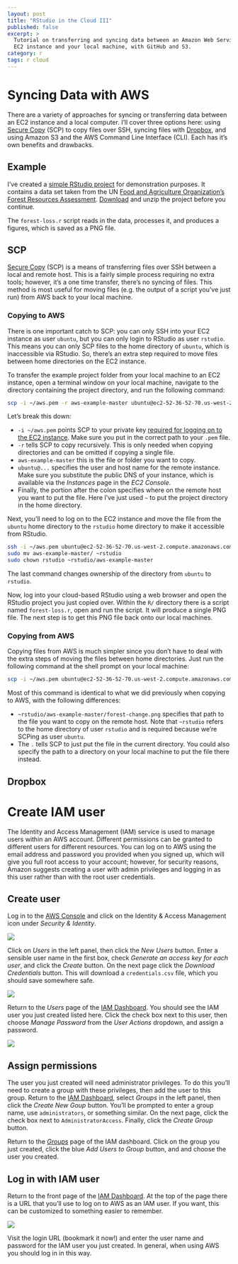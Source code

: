 ```yaml
---
layout: post
title: "RStudio in the Cloud III"
published: false
excerpt: >
  Tutorial on transferring and syncing data between an Amazon Web Services (AWS)
  EC2 instance and your local machine, with GitHub and S3.
category: r
tags: r cloud
---
```


# Syncing Data with AWS

There are a variety of approaches for syncing or transferring data between an EC2 instance and a local computer. I'll cover three options here: using [Secure Copy](https://en.wikipedia.org/wiki/Secure_copy) (SCP) to copy files over SSH, syncing files with [Dropbox](https://www.dropbox.com/), and using Amazon S3 and the AWS Command Line Interface (CLI). Each has it's own benefits and drawbacks.

## Example

I've created a [simple RStudio project](https://github.com/mstrimas/aws-example) for demonstration purposes. It contains a data set taken from the UN [Food and Agriculture Organization's](http://www.fao.org/home/en/) [Forest Resources Assessment](http://www.fao.org/forest-resources-assessment/explore-data/en/). [Download](https://github.com/mstrimas/aws-example/archive/master.zip) and unzip the project before you continue.

The `forest-loss.r` script reads in the data, processes it, and produces a figures, which is saved as a PNG file.


## SCP

[Secure Copy](http://www.hypexr.org/linux_scp_help.php) (SCP) is a means of transferring files over SSH between a local and remote host. This is a fairly simple process requiring no extra tools; however, it's a one time transfer, there's no syncing of files. This method is most useful for moving files (e.g. the output of a script you've just run) from AWS back to your local machine. 

### Copying to AWS

There is one important catch to SCP: you can only SSH into your EC2 instance as user `ubuntu`, but you can only login to RStudio as user `rstudio`. This means you can only SCP files to the home directory of `ubuntu`, which is inaccessible via RStudio. So, there's an extra step required to move files between home directories on the EC2 instance.

To transfer the example project folder from your local machine to an EC2 instance, open a terminal window on your local machine, navigate to the directory containing the project directory, and run the following command:

```bash
scp -i ~/aws.pem -r aws-example-master ubuntu@ec2-52-36-52-70.us-west-2.compute.amazonaws.com:~
```

Let's break this down:

- `-i ~/aws.pem` points SCP to your private key [required for logging on to the EC2 instance](http://strimas.com/r/rstudio-cloud-1/). Make sure you put in the correct path to your `.pem` file.
- `-r` tells SCP to copy recursively. This is only needed when copying directories and can be omitted if copying a single file.
- ` aws-example-master` this is the file or folder you want to copy.
- `ubuntu@...` specifies the user and host name for the remote instance. Make sure you substitute the public DNS of your instance, which is available via the *Instances* page in the *EC2 Console*.
- Finally, the portion after the colon specifies where on the remote host you want to put the file. Here I've just used `~` to put the project directory in the home directory.

Next, you'll need to log on to the EC2 instance and move the file from the `ubuntu` home directory to the `rstudio` home directory to make it accessible from RStudio.

```bash
ssh -i ~/aws.pem ubuntu@ec2-52-36-52-70.us-west-2.compute.amazonaws.com
sudo mv aws-example-master/ ~rstudio
sudo chown rstudio ~rstudio/aws-example-master
```

The last command changes ownership of the directory from `ubuntu` to `rstudio`. 

Now, log into your cloud-based RStudio using a web browser and open the RStudio project you just copied over. Within the `R/` directory there is a script named `forest-loss.r`, open and run the script. It will produce a single PNG file. The next step is to get this PNG file back onto our local machines.

### Copying from AWS

Copying files from AWS is much simpler since you don't have to deal with the extra steps of moving the files between home directories. Just run the following command at the shell prompt on your local machine:

```bash
scp -i ~/aws.pem ubuntu@ec2-52-36-52-70.us-west-2.compute.amazonaws.com:~rstudio/aws-example-master/forest-change.png .
```

Most of this command is identical to what we did previously when copying to AWS, with the following differences:

- `~rstudio/aws-example-master/forest-change.png` specifies that path to the file you want to copy on the remote host. Note that `~rstudio` refers to the home directory of user `rstudio` and is required because we're SCPing as user `ubuntu`.
- The `.` tells SCP to just put the file in the current directory. You could also specify the path to a directory on your local machine to put the file there instead. 

## Dropbox



# Create IAM user

The Identity and Access Management (IAM) service is used to manage users within an AWS account. Different permissions can be granted to different users for different resources. You can log on to AWS using the email address and password you provided when you signed up, which will give you full root access to your account; however, for security reasons, Amazon suggests creating a user with admin privileges and logging in as this user rather than with the root user credentials.

## Create user

Log in to the [AWS Console](console.aws.amazon.com) and click on the Identity & Access Management icon under *Security & Identity*.

<img src="/img/rstudio-cloud/iam-icon.png" style="display: block; margin: auto;" />

Click on *Users* in the left panel, then click the *New Users* button. Enter a sensible user name in the first box, check *Generate an access key for each user*, and click the *Create* button. On the next page click the *Download Credentials* button. This will download a `credentials.csv` file, which you should save somewhere safe.

<img src="/img/rstudio-cloud/new-iam-user.png" style="display: block; margin: auto;" />

Return to the *Users* page of the [IAM Dashboard](https://console.aws.amazon.com/iam/). You should see the IAM user you just created listed here. Click the check box next to this user, then choose *Manage Password* from the *User Actions* dropdown, and assign a password.

<img src="/img/rstudio-cloud/iam-password.png" style="display: block; margin: auto;" />

## Assign permissions

The user you just created will need administrator privileges. To do this you'll need to create a group with these privileges, then add the user to this group. Return to the [IAM Dashboard](https://console.aws.amazon.com/iam/), select *Groups* in the left panel, then click the *Create New Goup* button. You'll be prompted to enter a group name, use `administrators`, or something similar. On the next page, click the check box next to `AdministratorAccess`. Finally, click the *Create Group* button.

Return to the [*Groups*](https://console.aws.amazon.com/iam/home#groups) page of the IAM dashboard. Click on the group you just created, click the blue *Add Users to Group* button, and and choose the user you created.

## Log in with IAM user

Return to the front page of the [IAM Dashboard](https://console.aws.amazon.com/iam/). At the top of the page there is a URL that you'll use to log on to AWS as an IAM user. If you want, this can be customized to something easier to remember.

<img src="/img/rstudio-cloud/iam-login-page.png" style="display: block; margin: auto;" />

Visit the login URL (bookmark it now!) and enter the user name and password for the IAM user you just created. In general, when using AWS you should log in in this way.
